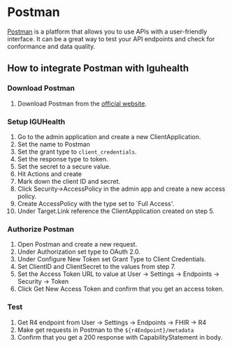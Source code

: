 # Postman
[Postman](https://www.postman.com/) is a platform that allows you to use APIs with a user-friendly interface. 
It can be a great way to test your API endpoints and check for conformance and data quality.

## How to integrate Postman with Iguhealth

### Download Postman
1. Download Postman from the [official website](https://www.postman.com/).

### Setup IGUHealth
1. Go to the admin application and create a new ClientApplication.
2. Set the name to Postman
3. Set the grant type to `client_credentials`.
4. Set the response type to token.
5. Set the secret to a secure value.
6. Hit Actions and create
7. Mark down the client ID and secret.
8. Click Security->AccessPolicy in the admin app and create a new access policy.
9. Create AccessPolicy with the type set to `Full Access'.
10. Under Target.Link reference the ClientApplication created on step 5.

### Authorize Postman
1. Open Postman and create a new request.
2. Under Authorization set type to OAuth 2.0.
3. Under Configure New Token set Grant Type to Client Credentials.
4. Set ClientID and ClientSecret to the values from step 7.
5. Set the Access Token URL to value at User -> Settings -> Endpoints -> Security -> Token
6. Click Get New Access Token and confirm that you get an access token.

### Test
1. Get R4 endpoint from User -> Settings -> Endpoints -> FHIR -> R4
2. Make get requests in Postman to the `${r4Endpoint}/metadata`
3. Confirm that you get a 200 response with CapabilityStatement in body.
